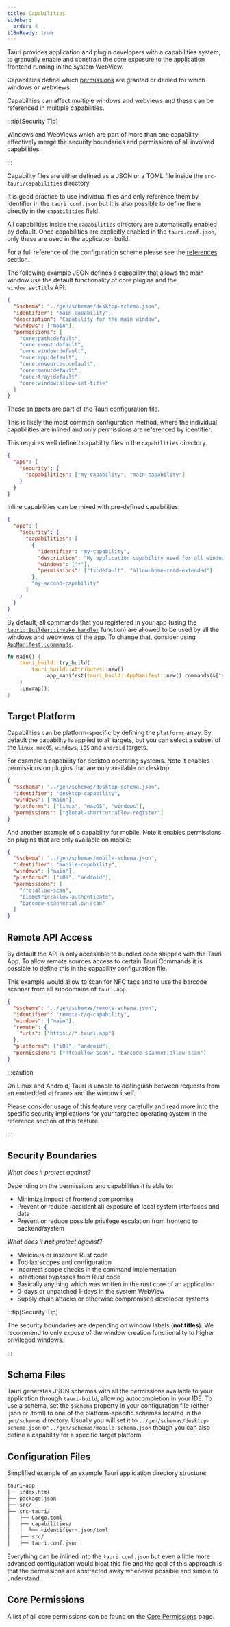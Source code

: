 ```yaml
---
title: Capabilities
sidebar:
  order: 4
i18nReady: true
---
```


Tauri provides application and plugin developers with a capabilities system,
to granually enable and constrain the core exposure to the application frontend running in the
system WebView.

Capabilities define which [permissions](/security/permissions/)
are granted or denied for which windows or webviews.

Capabilities can affect multiple windows and webviews and these can be
referenced in multiple capabilities.

:::tip[Security Tip]

Windows and WebViews which are part of more than one capability
effectively merge the security boundaries and permissions of all
involved capabilities.

:::

Capability files are either defined as a JSON or a TOML file
inside the `src-tauri/capabilities` directory.

It is good practice to use individual files and only reference
them by identifier in the `tauri.conf.json` but it is also possible
to define them directly in the `capabilities` field.

All capabilities inside the `capabilities` directory are automatically enabled
by default.
Once capabilities are explicitly enabled in the `tauri.conf.json`,
only these are used in the application build.

For a full reference of the configuration scheme please see the
[references](/reference/config/) section.

The following example JSON defines a capability that allows the main window
use the default functionality of core plugins and the `window.setTitle` API.

```json title="src-tauri/capabilities/default.json"
{
  "$schema": "../gen/schemas/desktop-schema.json",
  "identifier": "main-capability",
  "description": "Capability for the main window",
  "windows": ["main"],
  "permissions": [
    "core:path:default",
    "core:event:default",
    "core:window:default",
    "core:app:default",
    "core:resources:default",
    "core:menu:default",
    "core:tray:default",
    "core:window:allow-set-title"
  ]
}
```

These snippets are part of the
[Tauri configuration](/develop/configuration-files/#tauri-config) file.

This is likely the most common configuration method,
where the individual capabilities are inlined and only
permissions are referenced by identifier.

This requires well defined
capability files in the `capabilities` directory.

```json title=src-tauri/tauri.conf.json
{
  "app": {
    "security": {
      "capabilities": ["my-capability", "main-capability"]
    }
  }
}
```

Inline capabilities can be mixed with pre-defined capabilities.

```json title=src-tauri/tauri.conf.json
{
  "app": {
    "security": {
      "capabilities": [
        {
          "identifier": "my-capability",
          "description": "My application capability used for all windows",
          "windows": ["*"],
          "permissions": ["fs:default", "allow-home-read-extended"]
        },
        "my-second-capability"
      ]
    }
  }
}
```

By default, all commands that you registered in your app
(using the
[`tauri::Builder::invoke_handler`](https://docs.rs/tauri/2.0.0/tauri/struct.Builder.html#method.invoke_handler)
function)
are allowed to be used by all the windows and webviews of the app.
To change that, consider using
[`AppManifest::commands`](https://docs.rs/tauri-build/2.0.0/tauri_build/struct.AppManifest.html#method.commands).

```rust title=src-tauri/build.rs
fn main() {
    tauri_build::try_build(
        tauri_build::Attributes::new()
            .app_manifest(tauri_build::AppManifest::new().commands(&["your_command"])),
    )
    .unwrap();
}
```

## Target Platform

Capabilities can be platform-specific by defining the `platforms` array.
By default the capability is applied to all targets,
but you can select a subset of the `linux`, `macOS`, `windows`, `iOS` and `android` targets.

For example a capability for desktop operating systems.
Note it enables permissions on plugins that are only available on desktop:

```json title="src-tauri/capabilities/desktop.json"
{
  "$schema": "../gen/schemas/desktop-schema.json",
  "identifier": "desktop-capability",
  "windows": ["main"],
  "platforms": ["linux", "macOS", "windows"],
  "permissions": ["global-shortcut:allow-register"]
}
```

And another example of a capability for mobile.
Note it enables permissions on plugins that are only available on mobile:

```json title="src-tauri/capabilities/mobile.json"
{
  "$schema": "../gen/schemas/mobile-schema.json",
  "identifier": "mobile-capability",
  "windows": ["main"],
  "platforms": ["iOS", "android"],
  "permissions": [
    "nfc:allow-scan",
    "biometric:allow-authenticate",
    "barcode-scanner:allow-scan"
  ]
}
```

## Remote API Access

By default the API is only accessible to bundled code shipped with the Tauri App.
To allow remote sources access to certain Tauri Commands it is possible to define this in
the capability configuration file.

This example would allow to scan for NFC tags and to use the barcode scanner from
all subdomains of `tauri.app`.

```json title="src-tauri/capabilities/remote-tags.json"
{
  "$schema": "../gen/schemas/remote-schema.json",
  "identifier": "remote-tag-capability",
  "windows": ["main"],
  "remote": {
    "urls": ["https://*.tauri.app"]
  },
  "platforms": ["iOS", "android"],
  "permissions": ["nfc:allow-scan", "barcode-scanner:allow-scan"]
}
```

:::caution

On Linux and Android, Tauri is unable to distinguish between requests from an embedded `<iframe>` and the window itself.

Please consider usage of this feature very carefully and read more into the specific
security implications for your targeted operating system in the reference section of this feature.

:::

## Security Boundaries

_What does it protect against?_

Depending on the permissions and capabilities it is able to:

- Minimize impact of frontend compromise
- Prevent or reduce (accidential) exposure of local system interfaces and data
- Prevent or reduce possible privilege escalation from frontend to backend/system

_What does it **not** protect against?_

- Malicious or insecure Rust code
- Too lax scopes and configuration
- Incorrect scope checks in the command implementation
- Intentional bypasses from Rust code
- Basically anything which was written in the rust core of an application
- 0-days or unpatched 1-days in the system WebView
- Supply chain attacks or otherwise compromised developer systems

:::tip[Security Tip]

The security boundaries are depending on window labels (**not titles**).
We recommend to only expose of the window creation functionality
to higher privileged windows.

:::

## Schema Files

Tauri generates JSON schemas with all the permissions available to
your application through `tauri-build`, allowing autocompletion in your IDE.
To use a schema, set the `$schema` property in your configuration file
(either .json or .toml) to one of the platform-specific schemas
located in the `gen/schemas` directory. Usually
you will set it to `../gen/schemas/desktop-schema.json` or
`../gen/schemas/mobile-schema.json` though you can also define a capability
for a specific target platform.

## Configuration Files

Simplified example of an example Tauri application directory structure:

```sh
tauri-app
├── index.html
├── package.json
├── src/
├── src-tauri/
│   ├── Cargo.toml
│   ├── capabilities/
│   │  └── <identifier>.json/toml
│   ├── src/
│   ├── tauri.conf.json
```

Everything can be inlined into the `tauri.conf.json` but even a
little more advanced configuration would bloat this file and
the goal of this approach is that the permissions are abstracted
away whenever possible and simple to understand.

## Core Permissions

A list of all core permissions can be found on the [Core Permissions](/reference/acl/core-permissions/) page.
